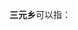 '''三元乡'''可以指：
{{PRC admin/disambig|34/15/22/212/000|43/31/30/207/000|51/07/23/203/000|51/13/22/218/000|51/15/24/205/000|52/05/21/224/000}}
{{disambig|cat=三字中国乡名消歧义}}